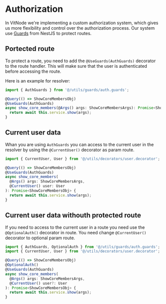 # Authorization

In VitNode we're implementing a custom authorization system, which gives us more flexibility and control over the authorization process. Our system use [Guards](https://docs.nestjs.com/guards) from NestJS to protect routes.

## Portected route

To protect a route, you need to add the `@UseGuards(AuthGuards)` decorator to the route handler. This will make sure that the user is authenticated before accessing the route.

Here is an example for resolver:

```typescript
import { AuthGuards } from '@/utils/guards/auth.guards';

@Query(() => ShowCoreMembersObj)
@UseGuards(AuthGuards)
async show_core_members(@Args() args: ShowCoreMembersArgs): Promise<ShowCoreMembersObj> {
  return await this.service.show(args);
}
```

## Current user data

Whan you are using `AuthGuards` you can access to the current user in the resolver by using the `@CurrentUser()` decorator as param route.

```typescript
import { CurrentUser, User } from '@/utils/decorators/user.decorator';

@Query(() => ShowCoreMembersObj)
@UseGuards(AuthGuards)
async show_core_members(
  @Args() args: ShowCoreMembersArgs,
  @CurrentUser() user: User
): Promise<ShowCoreMembersObj> {
  return await this.service.show(args);
}
```

## Current user data withouth protected route

If you need to access to the current user in a route you need use the `@OptionalAuth()` decorator in route. You need change `@CurrentUser()` decorator to optional param route.

```typescript
import { AuthGuards, OptionalAuth } from '@/utils/guards/auth.guards';
import { CurrentUser, User } from '@/utils/decorators/user.decorator';

@Query(() => ShowCoreMembersObj)
@OptionalAuth()
@UseGuards(AuthGuards)
async show_core_members(
  @Args() args: ShowCoreMembersArgs,
  @CurrentUser() user?: User
): Promise<ShowCoreMembersObj> {
  return await this.service.show(args);
}
```
